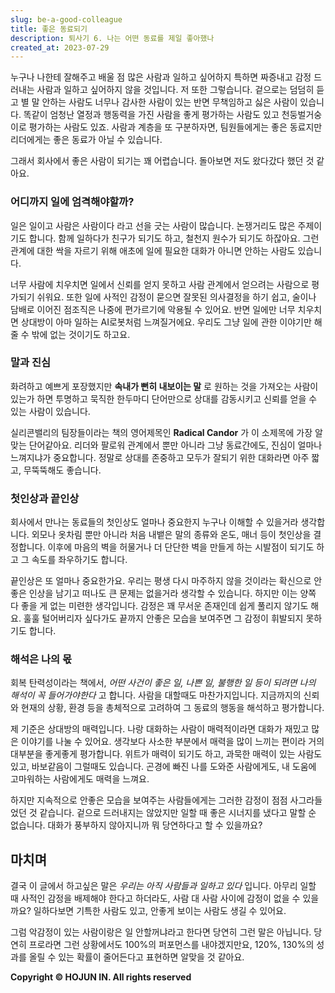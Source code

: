 ```yaml
---
slug: be-a-good-colleague
title: 좋은 동료되기
description: 퇴사기 6. 나는 어떤 동료를 제일 좋아했나
created_at: 2023-07-29
---
```


누구나 나한테 잘해주고 배울 점 많은 사람과 일하고 싶어하지 특하면 짜증내고 감정 드러내는 사람과 일하고 싶어하지 않을 것입니다. 저 또한
그렇습니다. 겉으로는 덤덤히 듣고 별 말 안하는 사람도 너무나 감사한 사람이 있는 반면 무책임하고 싫은 사람이 있습니다. 똑같이 엄청난
열정과 행동력을 가진 사람을 좋게 평가하는 사람도 있고 천둥벌거숭이로 평가하는 사람도 있죠. 사람과 계층을 또 구분하자면, 팀원들에게는 좋은
동료지만 리더에게는 좋은 동료가 아닐 수 있습니다.

그래서 회사에서 좋은 사람이 되기는 꽤 어렵습니다. 돌아보면 저도 왔다갔다 했던 것 같아요.

### 어디까지 일에 엄격해야할까?

일은 일이고 사람은 사람이다 라고 선을 긋는 사람이 많습니다. 논쟁거리도 많은 주제이기도 합니다. 함께 일하다가 친구가 되기도 하고, 철천지
원수가 되기도 하잖아요. 그런 관계에 대한 싹을 자르기 위해 애초에 일에 필요한 대화가 아니면 안하는 사람도 있습니다.

너무 사람에 치우치면 일에서 신뢰를 얻지 못하고 사람 관계에서 얻으려는 사람으로 평가되기 쉬워요. 또한 일에 사적인 감정이 묻으면 잘못된
의사결정을 하기 쉽고, 술이나 담배로 이어진 점조직은 나중에 편가르기에 악용될 수 있어요. 반면 일에만 너무 치우치면 상대방이 아마 일하는
AI로봇처럼 느껴질거에요. 우리도 그냥 일에 관한 이야기만 해줄 수 밖에 없는 것이기도 하고요.

### 말과 진심

화려하고 예쁘게 포장했지만 **속내가 뻔히 내보이는 말** 로 원하는 것을 가져오는 사람이 있는가 하면 투명하고 묵직한 한두마디 단어만으로
상대를 감동시키고 신뢰를 얻을 수 있는 사람이 있습니다.

실리콘밸리의 팀장들이라는 책의 영어제목인 **Radical Candor** 가 이 소제목에 가장 알맞는 단어같아요. 리더와 팔로워 관계에서
뿐만 아니라 그냥 동료간에도, 진심이 얼마나 느껴지냐가 중요합니다. 정말로 상대를 존중하고 모두가 잘되기 위한 대화라면 아주 짧고,
무뚝뚝해도 좋습니다.

### 첫인상과 끝인상

회사에서 만나는 동료들의 첫인상도 얼마나 중요한지 누구나 이해할 수 있을거라 생각합니다. 외모나 옷차림 뿐만 아니라 처음 내뱉은 말의 종류와
온도, 매너 등이 첫인상을 결정합니다. 이후에 마음의 벽을 허물거나 더 단단한 벽을 만들게 하는 시발점이 되기도 하고 그 속도를 좌우하기도
합니다.

끝인상은 또 얼마나 중요한가요. 우리는 평생 다시 마주하지 않을 것이라는 확신으로 안좋은 인상을 남기고 떠나도 큰 문제는 없을거라 생각할 수
있습니다. 하지만 이는 양쪽 다 좋을 게 없는 미련한 생각입니다. 감정은 꽤 무서운 존재인데 쉽게 풀리지 않기도 해요. 훌훌 털어버리자
싶다가도 끝까지 안좋은 모습을 보여주면 그 감정이 휘발되지 못하기도 합니다.

### 해석은 나의 몫

회복 탄력성이라는 책에서, _어떤 사건이 좋은 일, 나쁜 일, 불행한 일 등이 되려면 나의 해석이 꼭 들어가야한다_ 고 합니다. 사람을
대할때도 마찬가지입니다. 지금까지의 신뢰와 현재의 상황, 환경 등을 총체적으로 고려하여 그 동료의 행동을 해석하고 평가합니다.

제 기준은 상대방의 매력입니다. 나랑 대화하는 사람이 매력적이라면 대화가 재밌고 많은 이야기를 나눌 수 있어요. 생각보다 사소한 부분에서
매력을 많이 느끼는 편이라 거의 대부분을 좋게좋게 평가합니다. 위트가 매력이 되기도 하고, 과묵한 매력이 있는 사람도 있고, 바보같음이
그럴때도 있습니다. 곤경에 빠진 나를 도와준 사람에게도, 내 도움에 고마워하는 사람에게도 매력을 느껴요.

하지만 지속적으로 안좋은 모습을 보여주는 사람들에게는 그러한 감정이 점점 사그라들었던 것 같습니다. 겉으로 드러내지는 않았지만 일할 때 좋은
시너지를 냈다고 말할 순 없습니다. 대화가 풍부하지 않아지니까 뭐 당연하다고 할 수 있을까요?

## 마치며

결국 이 글에서 하고싶은 말은 _우리는 아직 사람들과 일하고 있다_ 입니다. 아무리 일할 때 사적인 감정을 배제해야 한다고 하더라도, 사람
대 사람 사이에 감정이 없을 수 있을까요? 일하다보면 기특한 사람도 있고, 안좋게 보이는 사람도 생길 수 있어요.

그럼 악감정이 있는 사람이랑은 일 안할꺼냐라고 한다면 당연히 그런 말은 아닙니다. 당연히 프로라면 그런 상황에서도 100%의 퍼포먼스를
내야겠지만요, 120%, 130%의 성과를 올릴 수 있는 확률이 줄어든다고 표현하면 알맞을 것 같아요.


**Copyright © HOJUN IN. All rights reserved**